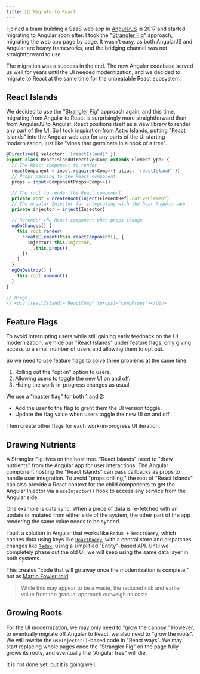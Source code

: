 ```yaml
---
title: 👨‍💻 Migrate to React
---
```




I joined a team building a SaaS web app in [AngularJS](https://angularjs.org/)
in 2017 and started migrating to Angular soon after. I took the
"[Strangler Fig](https://martinfowler.com/bliki/StranglerFigApplication.html)"
approach, migrating the web app page by page. It wasn't easy, as both AngularJS
and Angular are heavy frameworks, and the bridging channel was not
straightforward to use.

The migration was a success in the end. The new Angular codebase served us well
for years until the UI needed modernization, and we decided to migrate to React
at the same time for the unbeatable React ecosystem.

## React Islands

We decided to use the "[Strangler Fig](https://martinfowler.com/bliki/StranglerFigApplication.html)"
approach again, and this time, migrating from Angular to React is surprisingly
more straightforward than from AngularJS to Angular. React positions itself as a
view library to render any part of the UI. So I took inspiration from
[Astro Islands](https://docs.astro.build/en/concepts/islands/),
putting "React Islands" into the Angular web app for any parts of the UI
starting modernization, just like "vines that germinate in a nook of a tree".

```ts
@Directive({ selector: '[reactIsland]' })
export class ReactIslandDirective<Comp extends ElementType> {
  // The React component to render
  reactComponent = input.required<Comp>({ alias: 'reactIsland' })
  // Props passing to the React component
  props = input<ComponentProps<Comp>>()

  // The root to render the React component
  private root = createRoot(inject(ElementRef).nativeElement)
  // The Angular Injector for integrating with the host Angular app
  private injector = inject(Injector)

  // Rerender the React component when props change
  ngOnChanges() {
    this.root.render(
      createElement(this.reactComponent(), {
        injector: this.injector,
        ...this.props(),
      }),
    )
  }
  ngOnDestroy() {
    this.root.unmount()
  }
}

// Usage:
// <div [reactIsland]="ReactComp" [props]="compProps"></div>
```

## Feature Flags

To avoid interrupting users while still gaining early feedback on the UI
modernization, we hide our "React Islands" under feature flags, only giving
access to a small number of users and allowing them to opt out.

So we need to use feature flags to solve three problems at the same time:

1. Rolling out the "opt-in" option to users.
2. Allowing users to toggle the new UI on and off.
3. Hiding the work-in-progress changes as usual.

We use a "master flag" for both 1 and 2:

- Add the user to the flag to grant them the UI version toggle.
- Update the flag value when users toggle the new UI on and off.

Then create other flags for each work-in-progress UI iteration.

## Drawing Nutrients

A Strangler Fig lives on the host tree. "React Islands" need to "draw nutrients"
from the Angular app for user interactions. The Angular component hosting the
"React Islands" can pass callbacks as props to handle user integration. To avoid
"props drilling," the root of "React Islands" can also provide a React context
for the child components to get the Angular Injector via a `useInjector()` hook
to access any service from the Angular side.

One example is data sync. When a piece of data is re-fetched with an update or
mutated from either side of the system, the other part of the app rendering the
same value needs to be synced.

I built a solution in Angular that works like `Redux + ReactQuery`, which caches
data using keys like [`ReactQuery`](https://tanstack.com/query), with a central
store and dispatches changes like [`Redux`](https://redux.js.org/), using a
simplified "Entity"-based API. Until we completely phase out the old UI, we will
keep using the same data layer in both systems.

This creates "code that will go away once the modernization is complete," but
as [Martin Fowler said](https://martinfowler.com/bliki/StranglerFigApplication.html):

> While this may appear to be a waste, the reduced risk and earlier value from the
> gradual approach outweigh its costs

## Growing Roots

For the UI modernization, we may only need to "grow the canopy." However, to
eventually migrate off Angular to React, we also need to "grow the roots". We
will rewrite the `useInjector()`-based code in "React ways". We may start
replacing whole pages once the "Strangler Fig" on the page fully grows its roots,
and eventually the "Angular tree" will die.

It is not done yet, but it is going well.
